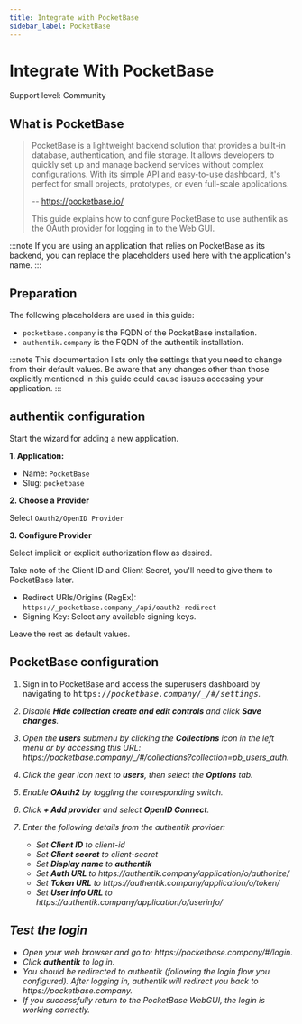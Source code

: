 ```yaml
---
title: Integrate with PocketBase
sidebar_label: PocketBase
---
```


# Integrate With PocketBase

<span class="badge badge--secondary">Support level: Community</span>

## What is PocketBase

> PocketBase is a lightweight backend solution that provides a built-in database, authentication, and file storage.
> It allows developers to quickly set up and manage backend services without complex configurations.
> With its simple API and easy-to-use dashboard, it's perfect for small projects, prototypes, or even full-scale applications.
>
> -- https://pocketbase.io/
>
> This guide explains how to configure PocketBase to use authentik as the OAuth provider for logging in to the Web GUI.

:::note
If you are using an application that relies on PocketBase as its backend, you can replace the placeholders used here with the application's name.
:::

## Preparation

The following placeholders are used in this guide:

- `pocketbase.company` is the FQDN of the PocketBase installation.
- `authentik.company` is the FQDN of the authentik installation.

:::note
This documentation lists only the settings that you need to change from their default values. Be aware that any changes other than those explicitly mentioned in this guide could cause issues accessing your application.
:::

## authentik configuration

Start the wizard for adding a new application.

**1. Application:**

- Name: `PocketBase`
- Slug: `pocketbase`

**2. Choose a Provider**

Select `OAuth2/OpenID Provider`

**3. Configure Provider**

Select implicit or explicit authorization flow as desired.

Take note of the Client ID and Client Secret, you'll need to give them to PocketBase later.

- Redirect URIs/Origins (RegEx): `https://_pocketbase.company_/api/oauth2-redirect`
- Signing Key: Select any available signing keys.

Leave the rest as default values.

## PocketBase configuration

1. Sign in to PocketBase and access the superusers dashboard by navigating to <kbd>https://<em>pocketbase.company<em>/_/#/settings</kbd>.

2. Disable **Hide collection create and edit controls** and click **Save changes**.

3. Open the **users** submenu by clicking the **Collections** icon in the left menu or by accessing this URL: https://_pocketbase.company_/\_/#/collections?collection=pb_users_auth.

4. Click the gear icon next to **users**, then select the **Options** tab.

5. Enable **OAuth2** by toggling the corresponding switch.

6. Click **+ Add provider** and select **OpenID Connect**.

7. Enter the following details from the authentik provider:
    - Set **Client ID** to _client-id_
    - Set **Client secret** to _client-secret_
    - Set **Display name** to **authentik**
    - Set **Auth URL** to https://_authentik.company_/application/o/authorize/
    - Set **Token URL** to https://_authentik.company_/application/o/token/
    - Set **User info URL** to https://_authentik.company_/application/o/userinfo/

## Test the login

- Open your web browser and go to: https://_pocketbase.company_/#/login.
- Click **authentik** to log in.
- You should be redirected to authentik (following the login flow you configured). After logging in, authentik will redirect you back to https://_pocketbase.company_.
- If you successfully return to the PocketBase WebGUI, the login is working correctly.
